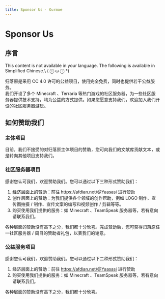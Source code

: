 ```yaml
---
title: Sponsor Us · Ourmoe
---
```




# Sponsor Us

## 序言

<Callout type="error" emoji="️🚫">
  This content is not available in your language. The following is available in Simplified Chinese.\
   ( ⓛ ω ⓛ &#42;)
</Callout>

归落原是采用 CC 4.0 许可的公益项目，使用完全免费，同时也提供若干公益服务。\
我们开设了多个 Minecraft 、Terraria 等热门游戏的社区服务器，为一些社区服务器提供技术支持，均为公益的方式提供。如果您愿意支持我们，欢迎加入我们开设的社区服务器游玩。

## 如何赞助我们

### 主体项目

目前，我们不接受的对归落原主体项目的赞助，您可向我们的文献库贡献文本，或是转向其他项目支持我们。

### 社区服务器项目

感谢您认可我们，欢迎赞助我们。您可以通过以下三种形式赞助我们：

1. 经济层面上的赞助：前往 https://afdian.net/@Yaasasi 进行赞助
2. 创作层面上的赞助：为我们提供各个领域的创作帮助，例如 LOGO 制作、宣传图拍摄 / 制作、宣传文案的编写和视频创作 / 剪辑等等。
3. 购买使用我们提供的服务：如 Minecraft 、TeamSpeak 服务器等，若有意向请联系我们。

各种层面的赞助没有高下之分，我们都十分欣喜。完成赞助后，您可获得归落原任一社区服务器 / 周目的赞助者礼包，以表我们的谢意。

### 公益服务项目

感谢您认可我们，欢迎赞助我们。您可以通过以下二种形式赞助我们：

1. 经济层面上的赞助：前往 https://afdian.net/@Yaasasi 进行赞助
2. 购买使用我们提供的服务：如 Minecraft 、TeamSpeak 服务器等，若有意向请联系我们。

各种层面的赞助没有高下之分，我们都十分欣喜。
